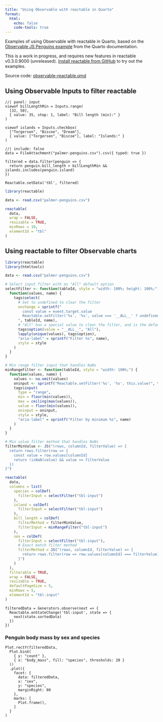 ```yaml
---
title: "Using Observable with reactable in Quarto"
format:
  html:
    echo: false
    code-tools: true
---
```


Examples of using Observable with reactable in Quarto, based on the [Observable JS Penguins example](https://quarto.org/docs/interactive/ojs/examples/penguins.html)
from the Quarto documentation.

:::{.callout-note}
This is a work in progress, and requires new features in reactable v0.3.0.9000 (unreleased).
[Install reactable from GitHub](https://github.com/glin/reactable/#installation) to try out
the examples.
:::

Source code: [observable-reactable.qmd](https://github.com/glin/reactable/blob/main/vignettes/quarto/observable-reactable.qmd)

## Using Observable Inputs to filter reactable

```ojs
//| panel: input
viewof billLengthMin = Inputs.range(
  [32, 50], 
  { value: 35, step: 1, label: "Bill length (min):" }
)

viewof islands = Inputs.checkbox(
  ["Torgersen", "Biscoe", "Dream"], 
  { value: ["Torgersen", "Biscoe"], label: "Islands:" }
)
```

```ojs
//| include: false
data = FileAttachment("palmer-penguins.csv").csv({ typed: true })

filtered = data.filter(penguin => {
  return penguin.bill_length > billLengthMin && islands.includes(penguin.island)
})

Reactable.setData('tbl', filtered)
```

```r
library(reactable)

data <- read.csv("palmer-penguins.csv")

reactable(
  data,
  wrap = FALSE,
  resizable = TRUE,
  minRows = 10,
  elementId = "tbl"
)
```

## Using reactable to filter Observable charts

```r
library(reactable)
library(htmltools)

data <- read.csv("palmer-penguins.csv")

# Select input filter with an "All" default option
selectFilter <- function(tableId, style = "width: 100%; height: 100%;") {
  function(values, name) {
    tags$select(
      # Set to undefined to clear the filter
      onchange = sprintf("
        const value = event.target.value
        Reactable.setFilter('%s', '%s', value === '__ALL__' ? undefined : value)
      ", tableId, name),
      # "All" has a special value to clear the filter, and is the default option
      tags$option(value = "__ALL__", "All"),
      lapply(unique(values), tags$option),
      "aria-label" = sprintf("Filter %s", name),
      style = style
    )
  }
}

# Min range filter input that handles NaNs
minRangeFilter <- function(tableId, style = "width: 100%;") {
  function(values, name) {
    values <- na.omit(values)
    oninput <- sprintf("Reactable.setFilter('%s', '%s', this.value)", tableId, name)
    tags$input(
      type = "range",
      min = floor(min(values)),
      max = ceiling(max(values)),
      value = floor(min(values)),
      oninput = oninput,
      style = style,
      "aria-label" = sprintf("Filter by minimum %s", name)
    )
  }
}

# Min value filter method that handles NaNs
filterMinValue <- JS("(rows, columnId, filterValue) => {
  return rows.filter(row => {
    const value = row.values[columnId]
    return !isNaN(value) && value >= filterValue
  })
}")

reactable(
  data,
  columns = list(
    species = colDef(
      filterInput = selectFilter("tbl-input")
    ),
    island = colDef(
      filterInput = selectFilter("tbl-input")
    ),
    bill_length = colDef(
      filterMethod = filterMinValue,
      filterInput = minRangeFilter("tbl-input")
    ),
    sex = colDef(
      filterInput = selectFilter("tbl-input"),
      # Exact match filter method
      filterMethod = JS("(rows, columnId, filterValue) => {
        return rows.filter(row => row.values[columnId] === filterValue)
      }")
    )
  ),
  filterable = TRUE,
  wrap = FALSE,
  resizable = TRUE,
  defaultPageSize = 5,
  minRows = 5,
  elementId = "tbl-input"
)
```

```ojs
filteredData = Generators.observe(next => {
  Reactable.onStateChange('tbl-input', state => {
    next(state.sortedData)
  })
})
```

### Penguin body mass by sex and species

```ojs
Plot.rectY(filteredData, 
  Plot.binX(
    { y: "count" }, 
    { x: "body_mass", fill: "species", thresholds: 20 }
  ))
  .plot({
    facet: {
      data: filteredData,
      x: "sex",
      y: "species",
      marginRight: 80
    },
    marks: [
      Plot.frame(),
    ]
  }
)
```
